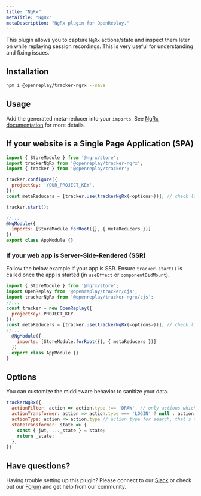 ```yaml
---
title: "NgRx"
metaTitle: "NgRx"
metaDescription: "NgRx plugin for OpenReplay."
---
```


This plugin allows you to capture `NgRx` actions/state and inspect them later on while replaying session recordings. This is very useful for understanding and fixing issues.

## Installation

```bash
npm i @openreplay/tracker-ngrx --save
```

## Usage

Add the generated meta-reducer into your `imports`. See [NgRx documentation](https://ngrx.io/guide/store/metareducers) for more details.

## If your website is a Single Page Application (SPA)

```js
import { StoreModule } from '@ngrx/store';
import trackerNgRx from '@openreplay/tracker-ngrx';
import { tracker } from '@openreplay/tracker';

tracker.configure({
  projectKey: 'YOUR_PROJECT_KEY',
});
const metaReducers = [tracker.use(trackerNgRx(<options>))]; // check list of available options below

tracker.start();

//...
@NgModule({
  imports: [StoreModule.forRoot({}, { metaReducers })]
})
export class AppModule {}
```

### If your web app is Server-Side-Rendered (SSR)

Follow the below example if your app is SSR. Ensure `tracker.start()` is called once the app is started (in `useEffect` or `componentDidMount`).

```js
import { StoreModule } from '@ngrx/store';
import OpenReplay from '@openreplay/tracker/cjs';
import trackerNgRx from '@openreplay/tracker-ngrx/cjs';
//...
const tracker = new OpenReplay({
  projectKey: PROJECT_KEY
});
const metaReducers = [tracker.use(trackerNgRx(<options>))]; // check list of available options below
//...
  @NgModule({
    imports: [StoreModule.forRoot({}, { metaReducers })]
  })
  export class AppModule {}
}

```

## Options

You can customize the middleware behavior to sanitize your data.

```js
trackerNgRx({
  actionFilter: action => action.type !== 'DRAW', // only actions which pass this test will be recorded
  actionTransformer: action => action.type === 'LOGIN' ? null : action,
  actionType: action => action.type // action type for search, that's the default one
  stateTransformer: state => {
    const { jwt, ..._state } = state;
    return _state;
  },
})
```

## Have questions?

Having trouble setting up this plugin? Please connect to our [Slack](https://slack.openreplay.com) or check out our [Forum](https://forum.openreplay.com) and get help from our community.
